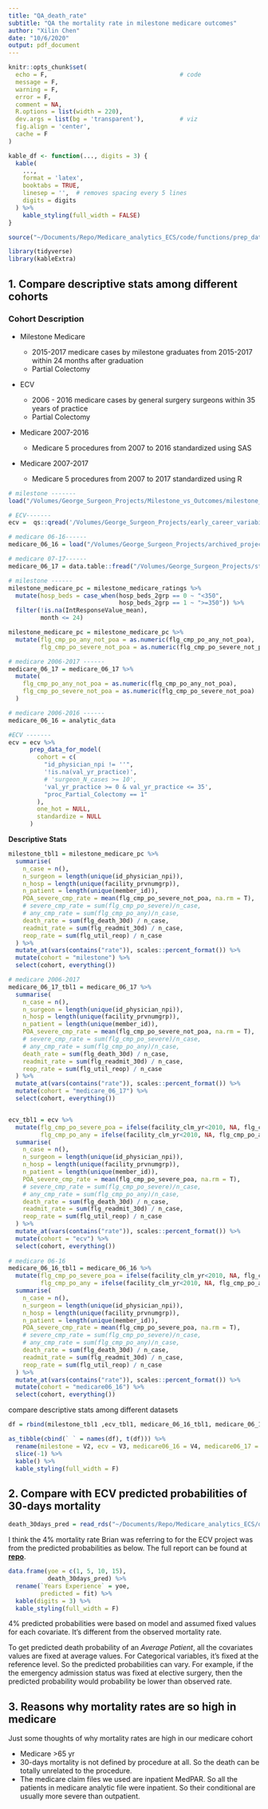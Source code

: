 ```yaml
---
title: "QA_death_rate"
subtitle: "QA the mortality rate in milestone medicare outcomes"
author: "Xilin Chen"
date: "10/6/2020"
output: pdf_document
---
```


```r
knitr::opts_chunk$set(
  echo = F,                                     # code
  message = F,
  warning = F,
  error = F,
  comment = NA,
  R.options = list(width = 220),
  dev.args = list(bg = 'transparent'),          # viz
  fig.align = 'center',
  cache = F
)

kable_df <- function(..., digits = 3) {
  kable(
    ...,
    format = 'latex',
    booktabs = TRUE,
    linesep = '',  # removes spacing every 5 lines
    digits = digits
  ) %>%
    kable_styling(full_width = FALSE)
}

source("~/Documents/Repo/Medicare_analytics_ECS/code/functions/prep_data_for_model.R")

library(tidyverse)
library(kableExtra)
```

## 1. Compare descriptive stats among different cohorts

### Cohort Description

-   Milestone Medicare

    -   2015-2017 medicare cases by milestone graduates from 2015-2017 within 24 months after graduation
    -   Partial Colectomy

-   ECV

    -   2006 - 2016 medicare cases by general surgery surgeons within 35 years of practice
    -   Partial Colectomy

-   Medicare 2007-2016

    -   Medicare 5 procedures from 2007 to 2016 standardized using SAS

-   Medicare 2007-2017

    -   Medicare 5 procedures from 2007 to 2017 standardized using R

```r
# milestone -------
load("/Volumes/George_Surgeon_Projects/Milestone_vs_Outcomes/milestone_medicare_ratings.rdata")

# ECV-------
ecv =  qs::qread('/Volumes/George_Surgeon_Projects/early_career_variability/medicare_ecv_model_ready.qs')

# medicare 06-16------
medicare_06_16 = load("/Volumes/George_Surgeon_Projects/archived_projects/medicare_data/xilin_analytic_file/add_cmb_and_selected_vars/full_analytic_data.rdata")

# medicare 07-17------
medicare_06_17 = data.table::fread("/Volumes/George_Surgeon_Projects/standardized_medicare_data_using_R/analysis_ready_data/analytic_selected_vars.csv")

```

```r
# milestone ------
milestone_medicare_pc = milestone_medicare_ratings %>% 
  mutate(hosp_beds = case_when(hosp_beds_2grp == 0 ~ "<350",
                               hosp_beds_2grp == 1 ~ ">=350")) %>% 
  filter(!is.na(IntResponseValue_mean),
         month <= 24)

milestone_medicare_pc = milestone_medicare_pc %>% 
  mutate(flg_cmp_po_any_not_poa = as.numeric(flg_cmp_po_any_not_poa),
         flg_cmp_po_severe_not_poa = as.numeric(flg_cmp_po_severe_not_poa)) 

# medicare 2006-2017 ------
medicare_06_17 = medicare_06_17 %>%
  mutate(
    flg_cmp_po_any_not_poa = as.numeric(flg_cmp_po_any_not_poa),
    flg_cmp_po_severe_not_poa = as.numeric(flg_cmp_po_severe_not_poa)
  )

# medicare 2006-2016 ------
medicare_06_16 = analytic_data

#ECV -------
ecv = ecv %>% 
      prep_data_for_model(
        cohort = c(
          "id_physician_npi != ''",
          '!is.na(val_yr_practice)',
          # 'surgeon_N_cases >= 10',
          'val_yr_practice >= 0 & val_yr_practice <= 35',
          "proc_Partial_Colectomy == 1"
        ),
        one_hot = NULL,
        standardize = NULL
      ) 
```

**Descriptive Stats**

```r
milestone_tbl1 = milestone_medicare_pc %>%
  summarise(
    n_case = n(),
    n_surgeon = length(unique(id_physician_npi)),
    n_hosp = length(unique(facility_prvnumgrp)),
    n_patient = length(unique(member_id)),
    POA_severe_cmp_rate = mean(flg_cmp_po_severe_not_poa, na.rm = T),
    # severe_cmp_rate = sum(flg_cmp_po_severe)/n_case,
    # any_cmp_rate = sum(flg_cmp_po_any)/n_case,
    death_rate = sum(flg_death_30d) / n_case,
    readmit_rate = sum(flg_readmit_30d) / n_case,
    reop_rate = sum(flg_util_reop) / n_case
  ) %>%
  mutate_at(vars(contains("rate")), scales::percent_format()) %>% 
  mutate(cohort = "milestone") %>% 
  select(cohort, everything())

# medicare 2006-2017
medicare_06_17_tbl1 = medicare_06_17 %>%
  summarise(
    n_case = n(),
    n_surgeon = length(unique(id_physician_npi)),
    n_hosp = length(unique(facility_prvnumgrp)),
    n_patient = length(unique(member_id)),
    POA_severe_cmp_rate = mean(flg_cmp_po_severe_not_poa, na.rm = T),
    # severe_cmp_rate = sum(flg_cmp_po_severe)/n_case,
    # any_cmp_rate = sum(flg_cmp_po_any)/n_case,
    death_rate = sum(flg_death_30d) / n_case,
    readmit_rate = sum(flg_readmit_30d) / n_case,
    reop_rate = sum(flg_util_reop) / n_case
  ) %>%
  mutate_at(vars(contains("rate")), scales::percent_format()) %>% 
  mutate(cohort = "medicare_06_17") %>% 
  select(cohort, everything())


ecv_tbl1 = ecv %>%
  mutate(flg_cmp_po_severe_poa = ifelse(facility_clm_yr<2010, NA, flg_cmp_po_severe_poa),
         flg_cmp_po_any = ifelse(facility_clm_yr<2010, NA, flg_cmp_po_any)) %>% 
  summarise(
    n_case = n(),
    n_surgeon = length(unique(id_physician_npi)),
    n_hosp = length(unique(facility_prvnumgrp)),
    n_patient = length(unique(member_id)),
    POA_severe_cmp_rate = mean(flg_cmp_po_severe_poa, na.rm = T),
    # severe_cmp_rate = sum(flg_cmp_po_severe)/n_case,
    # any_cmp_rate = sum(flg_cmp_po_any)/n_case,
    death_rate = sum(flg_death_30d) / n_case,
    readmit_rate = sum(flg_readmit_30d) / n_case,
    reop_rate = sum(flg_util_reop) / n_case
  ) %>%
  mutate_at(vars(contains("rate")), scales::percent_format()) %>% 
  mutate(cohort = "ecv") %>% 
  select(cohort, everything()) 
  
# medicare 06-16
medicare_06_16_tbl1 = medicare_06_16 %>% 
  mutate(flg_cmp_po_severe_poa = ifelse(facility_clm_yr<2010, NA, flg_cmp_po_severe_poa),
         flg_cmp_po_any = ifelse(facility_clm_yr<2010, NA, flg_cmp_po_any)) %>% 
  summarise(
    n_case = n(),
    n_surgeon = length(unique(id_physician_npi)),
    n_hosp = length(unique(facility_prvnumgrp)),
    n_patient = length(unique(member_id)),
    POA_severe_cmp_rate = mean(flg_cmp_po_severe_poa, na.rm = T),
    # severe_cmp_rate = sum(flg_cmp_po_severe)/n_case,
    # any_cmp_rate = sum(flg_cmp_po_any)/n_case,
    death_rate = sum(flg_death_30d) / n_case,
    readmit_rate = sum(flg_readmit_30d) / n_case,
    reop_rate = sum(flg_util_reop) / n_case
  ) %>%
  mutate_at(vars(contains("rate")), scales::percent_format()) %>% 
  mutate(cohort = "medicare06_16") %>% 
  select(cohort, everything()) 


```

compare descriptive stats among different datasets

```r
df = rbind(milestone_tbl1 ,ecv_tbl1, medicare_06_16_tbl1, medicare_06_17_tbl1)

as_tibble(cbind(` ` = names(df), t(df))) %>%
  rename(milestone = V2, ecv = V3, medicare06_16 = V4, medicare06_17 = V5) %>%
  slice(-1) %>%
  kable() %>%
  kable_styling(full_width = F)
```

\pagebreak

## 2. Compare with ECV predicted probabilities of 30-days mortality

```r
death_30days_pred = read_rds("~/Documents/Repo/Medicare_analytics_ECS/other_docs/model_docs/death_30d/partial_colectomy/prediction_results_gam.RDS")
```

I think the 4% mortality rate Brian was referring to for the ECV project was from the predicted probabilities as below. The full report can be found at [**repo**](https://github.com/UMCSTaR/Medicare_analytics_ECS/blob/master/other_docs/model_docs/death_30d/partial_colectomy/death_30d_pc_gam_results.pdf).

```r
data.frame(yoe = c(1, 5, 10, 15),
           death_30days_pred) %>%
  rename(`Years Experience` = yoe,
         predicted = fit) %>%
  kable(digits = 3) %>%
  kable_styling(full_width = F)
```

4% predicted probabilities were based on model and assumed fixed values for each covariate. It's different from the observed mortality rate.

To get predicted death probability of an *Average Patient*, all the covariates values are fixed at average values. For Categorical variables, it's fixed at the reference level. So the predicted probabilities can vary. For example, if the the emergency admission status was fixed at elective surgery, then the predicted probability would probability be lower than observed rate.

## 3. Reasons why mortality rates are so high in medicare

Just some thoughts of why mortality rates are high in our medicare cohort

-   Medicare >65 yr
-   30-days mortality is not defined by procedure at all. So the death can be totally unrelated to the procedure.
-   The medicare claim files we used are inpatient MedPAR. So all the patients in medicare analytic file were inpatient. So their conditional are usually more severe than outpatient.
